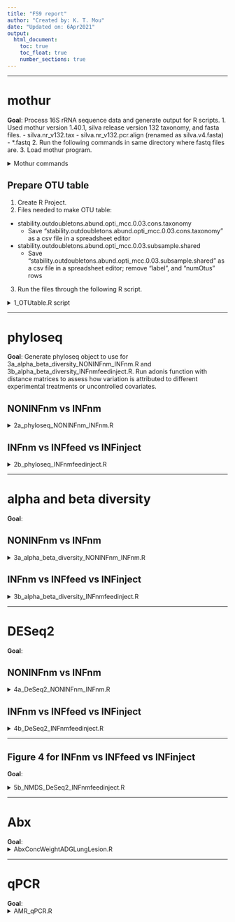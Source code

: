 ```yaml
---
title: "FS9 report"
author: "Created by: K. T. Mou"
date: "Updated on: 6Apr2021"
output:
  html_document:
    toc: true
    toc_float: true
    number_sections: true
---
```

***
# mothur
**Goal**: Process 16S rRNA sequence data and generate output for R scripts.
1. Used mothur version 1.40.1, silva release version 132 taxonomy, and fasta files.
  - silva.nr_v132.tax
  - silva.nr_v132.pcr.align (renamed as silva.v4.fasta)
  - *.fastq
2. Run the following commands in same directory where fastq files are. 
3. Load mothur program.

<details><summary>Mothur commands</summary>
```r
make.file(inputdir=/project/fastq/, type=fastq, prefix=stability)

make.contigs(file=stability.files, processors=40)

summary.seqs(fasta=stability.trim.contigs.fasta)

screen.seqs(fasta=stability.trim.contigs.fasta, maxambig=0, maxlength=275, maxhomop=6, group=stability.contigs.groups)

summary.seqs(fasta=current)

unique.seqs(fasta=stability.trim.contigs.good.fasta)

count.seqs(name=current, group=stability.contigs.good.groups)

summary.seqs(count=current, fasta=current, processors=39)

pcr.seqs(fasta=silva.nr_v132.align, start=11894, end=25319, keepdots=F)

rename.file(input=silva.nr_v132.pcr.align, new=silva.v4.fasta)

summary.seqs(fasta=silva.v4.fasta)

align.seqs(fasta=stability.trim.contigs.good.unique.fasta, reference=silva.v4.fasta, flip=T)

summary.seqs(fasta=current, count=stability.trim.contigs.good.count_table)

screen.seqs(fasta=stability.trim.contigs.good.unique.align, count=stability.trim.contigs.good.count_table, start=1968, end=11550, maxhomop=6)

summary.seqs(fasta=current, count=current)

filter.seqs(fasta=stability.trim.contigs.good.unique.good.align, vertical=T, trump=.)

unique.seqs(fasta=stability.trim.contigs.good.unique.good.filter.fasta, count=stability.trim.contigs.good.good.count_table)

pre.cluster(fasta=current, count=current, diffs=2)

chimera.vsearch(fasta=current, count=current, dereplicate=t)

remove.seqs(fasta=current, accnos=current)

summary.seqs(fasta=current, count=current)

classify.seqs(fasta=stability.trim.contigs.good.unique.good.filter.unique.precluster.pick.fasta, count=stability.trim.contigs.good.unique.good.filter.unique.precluster.denovo.vsearch.pick.count_table, reference=silva.v4.fasta, taxonomy=silva.nr_v132.tax, cutoff=80)

remove.lineage(fasta=stability.trim.contigs.good.unique.good.filter.unique.precluster.pick.fasta, count=stability.trim.contigs.good.unique.good.filter.unique.precluster.denovo.vsearch.pick.count_table, taxonomy=stability.trim.contigs.good.unique.good.filter.unique.precluster.pick.nr_v132.wang.taxonomy, taxon=Chloroplast-Mitochondria-unknown-Archaea-Eukaryota)

summary.tax(taxonomy=current, count=current)

get.groups(count=stability.trim.contigs.good.unique.good.filter.unique.precluster.denovo.vsearch.pick.pick.count_table, fasta=stability.trim.contigs.good.unique.good.filter.unique.precluster.pick.pick.fasta, groups=Mock5)

seq.error(fasta=stability.trim.contigs.good.unique.good.filter.unique.precluster.pick.pick.pick.fasta, count=stability.trim.contigs.good.unique.good.filter.unique.precluster.denovo.vsearch.pick.pick.pick.count_table, reference=mock_community_16S3.fna, aligned=F)

#Rename these files to use for split.abund command (remove sequences with 2 or fewer occurrences)
#rename.file(input=stability.trim.contigs.good.unique.good.filter.unique.precluster.pick.pick.fasta, new=stability.outdoubletons.fasta)
#rename.file(input=stability.trim.contigs.good.unique.good.filter.unique.precluster.denovo.vsearch.pick.pick.count_table, new=stability.outdoubletons.count_table)

#Remove Mock group
remove.groups(count=stability.outdoubletons.count_table, fasta=stability.outdoubletons.fasta, taxonomy=stability.trim.contigs.good.unique.good.filter.unique.precluster.pick.nr_v132.wang.pick.taxonomy, groups=Mock5)

#Split out doubletons from fasta and count table data (they'll be put in the "rare" files)
split.abund(fasta=stability.outdoubletons.fasta, count=stability.outdoubletons.count_table, cutoff=2, accnos=true)

dist.seqs(fasta=stability.outdoubletons.abund.fasta, cutoff=0.03)

cluster(column=current, count=stability.outdoubletons.abund.count_table)

make.shared(list=current, count=stability.outdoubletons.abund.count_table, label=0.03)

classify.otu(list=stability.outdoubletons.abund.opti_mcc.list, count=stability.outdoubletons.abund.count_table, taxonomy=stability.trim.contigs.good.unique.good.filter.unique.precluster.pick.nr_v132.wang.pick.taxonomy, label=0.03)

count.groups(shared=stability.outdoubletons.abund.opti_mcc.shared)

sub.sample(shared=stability.outdoubletons.abund.opti_mcc.shared, size=1300)
```
</details>

## Prepare OTU table
1. Create R Project.
2. Files needed to make OTU table:
- stability.outdoubletons.abund.opti_mcc.0.03.cons.taxonomy
  - Save "stability.outdoubletons.abund.opti_mcc.0.03.cons.taxonomy" as a csv file in a spreadsheet editor
- stability.outdoubletons.abund.opti_mcc.0.03.subsample.shared
  - Save "stability.outdoubletons.abund.opti_mcc.0.03.subsample.shared" as a csv file in a spreadsheet editor; remove "label", and "numOtus" rows
3. Run the files through the following R script.

<details><summary>1_OTUtable.R script</summary>
```r
#Load library packages
library(tidyverse)

#########################################

#Edit taxonomy file
taxonomy <- read.csv("./data/stability.outdoubletons.abund.opti_mcc.0.03.cons.taxonomy.csv")
taxonomy
taxonomy$Taxonomy <- gsub('*\\(.*?\\) *', '', taxonomy$Taxonomy) #Remove (100) from "Taxonomy" column
taxonomy
taxonomy[1:6,3] #Show Taxonomy column rows 1 through 6
write.csv(taxonomy, file = "FS9.taxonomy.doubleton.csv") #In excel, remove the "Size" and numbered rownames

#Edit subsample.shared file
shared <- read.csv("./data/stability.outdoubletons.abund.opti_mcc.0.03.subsample.shared.csv")
head(shared)
shared[1:6,1]
shared <- t(shared) #Transpose
head(shared)
shared[1:6,1]
write.csv(shared, file = 'FS9.subsample.shared.doubleton.csv') #Open in a spreadsheet editor and remove the "V*" row

#Read new subsample.shared file and edit column name
shared <- read.csv("./data/FS9.subsample.shared.doubleton.csv")
head(shared)
colnames(shared) [1] <- "OTU" #Rename first column to "OTU"

#Read new taxonomy file and merge with 'shared' dataframe
taxonomy <- read.csv("./data/FS9.taxonomy.doubleton.csv")
OTUtable <- merge(shared, taxonomy, by.x ="OTU", by.y = "OTU") #Merge 'shared' and 'taxonomy' via "OTU"
head(OTUtable)
nrow(OTUtable) #1583 (singletons removed), 1405 (doubletons removed)
ncol(OTUtable) #170 (singletons removed), 169 (doubletons removed)
write.csv(OTUtable, file= "FS9.OTUtable.doubleton.csv") #In a spreadsheet editor, open "FS9.OTUtable.doubleton.csv" and remove first column (unnecessary)

#check OTU table
OTUtable <-read.csv("./data/FS9.OTUtable.doubleton.csv")
head(OTUtable)
```
</details>

***
# phyloseq
**Goal**: Generate phyloseq object to use for 3a_alpha_beta_diversity_NONINFnm_INFnm.R and 3b_alpha_beta_diversity_INFnmfeedinject.R. Run adonis function with distance matrices to assess how variation is attributed to different experimental treatments or uncontrolled covariates.

## NONINFnm vs INFnm
<details><summary>2a_phyloseq_NONINFnm_INFnm.R</summary>
```r
#Load library packages

#########################################

```
</details>

## INFnm vs INFfeed vs INFinject
<details><summary>2b_phyloseq_INFnmfeedinject.R</summary>
```r
#Load library packages

#########################################

```
</details>

***
# alpha and beta diversity
**Goal**:

## NONINFnm vs INFnm
<details><summary>3a_alpha_beta_diversity_NONINFnm_INFnm.R</summary>
```r
#Load library packages

#########################################

```
</details>

## INFnm vs INFfeed vs INFinject
<details><summary>3b_alpha_beta_diversity_INFnmfeedinject.R</summary>
```r
#Load library packages

#########################################

```
</details>

***
# DESeq2 
**Goal**:

## NONINFnm vs INFnm
<details><summary>4a_DeSeq2_NONINFnm_INFnm.R</summary>
```r
#Load library packages

#########################################

```
</details>

## INFnm vs INFfeed vs INFinject
<details><summary>4b_DeSeq2_INFnmfeedinject.R</summary>
```r
#Load library packages

#########################################

```
</details>

***
## Figure 4 for INFnm vs INFfeed vs INFinject
**Goal**:

<details><summary>5b_NMDS_DeSeq2_INFnmfeedinject.R</summary>
```r
#Load library packages

#########################################

```
</details>

***
# Abx
**Goal**:
<details><summary>AbxConcWeightADGLungLesion.R</summary>
```r
#Load library packages

#########################################

```
</details>

***
# qPCR
**Goal**:
<details><summary>AMR_qPCR.R</summary>
```r
#Load library packages

#########################################

```
</details>